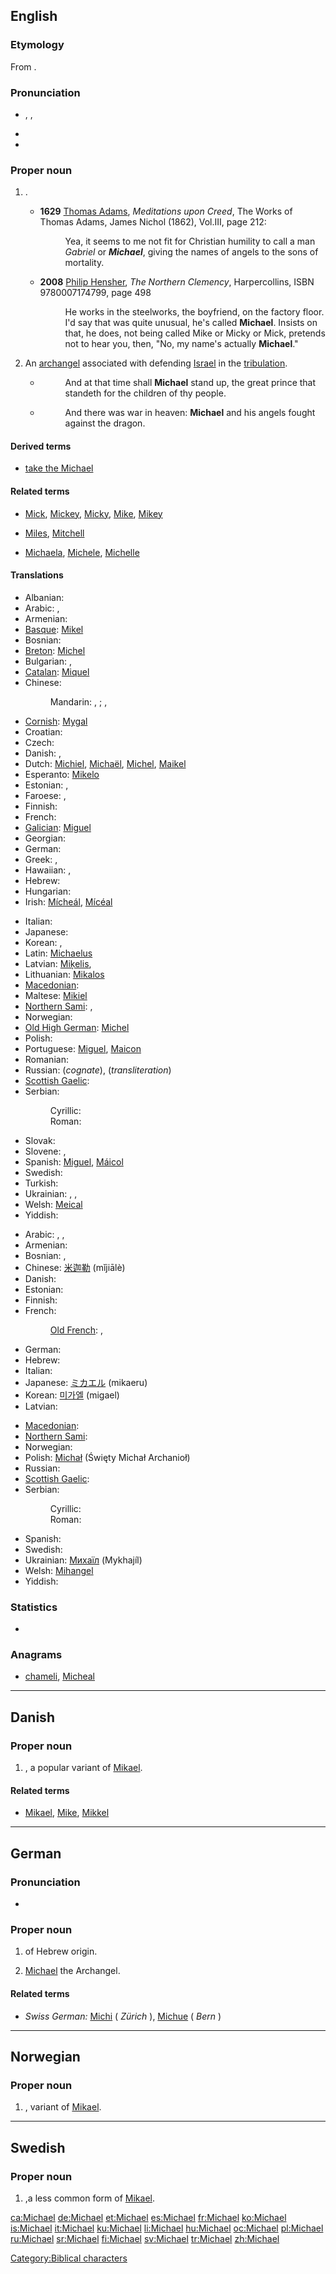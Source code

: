 {{also|Michaël}}
==English==

===Etymology===
From {{etyl|he}} {{term|sc=Hebr|מיכאל|tr=mikhael||who is like God?|lang=he}}.

===Pronunciation===
* {{enPR|mī'kəl}}, {{IPA|/ˈmaɪkəl/}}, {{SAMPA|/"maIk@l/}}
* {{audio|en-us-Michael.ogg|Audio (US)}}
* {{rhymes|aɪkəl}}

===Proper noun===
{{en-proper noun}}

# {{given name|male|from=Hebrew|}}.
#* '''1629''' [[w:Thomas Adams (clergyman)|Thomas Adams]], ''Meditations upon Creed'', The Works of Thomas Adams, James Nichol (1862), Vol.III, page 212:
#*: Yea, it seems to me not fit for Christian humility to call a man ''Gabriel'' or '''''Michael''''', giving the names of angels to the sons of mortality.
#* '''2008''' [[w:Philip Hensher|Philip Hensher]], ''The Northern Clemency'', Harpercollins, ISBN 9780007174799, page 498
#*: He works in the steelworks, the boyfriend, on the factory floor. I'd say that was quite unusual, he's called '''Michael'''. Insists on that, he does, not being called Mike or Micky or Mick, pretends not to hear you, then, "No, my name's actually '''Michael'''."
# {{context|Judaism|Christianity}} An [[archangel]] associated with defending [[Israel]] in the [[tribulation]].
#* {{RQ:Authorized Version|Daniel|12|1}}
#*: And at that time shall '''Michael''' stand up, the great prince that standeth for the children of thy people.
#* {{RQ:Authorized Version|Revelation|12|7}}
#*: And there was war in heaven: '''Michael''' and his angels fought against the dragon.

====Derived terms====
* [[take the Michael]]

====Related terms====
* {{sense|pet forms}} [[Mick]], [[Mickey]], [[Micky]], [[Mike]], [[Mikey]]
* {{sense|variants}} [[Miles]], [[Mitchell]]
* {{sense|feminine forms}} [[Michaela]], [[Michele]], [[Michelle]]

====Translations====
{{trans-top|male given name}}
* Albanian: {{t|sq|Mëhill|m|xs=Albanian}}
* Arabic: {{t-|ar|ميخائيل|m|tr=mikhaʼiil}}, {{t|ar|مايكل|m|tr=maykl}}
* Armenian: {{t-|hy|Միքայել|tr=Mik'ayel}}
* [[Basque]]: [[Mikel]]
* Bosnian: {{t-|bs|Mihajlo|m}}
* [[Breton]]: [[Michel]]
* Bulgarian: {{t-|bg|Михаил|tr=Mihail}}, {{qualifier|transliteration}} {{t|bg|Майкъл|m|tr=Majkăl}}
* [[Catalan]]: [[Miquel]]
* Chinese:
*: Mandarin: {{t-|cmn|麥可|sc=Hani}}, {{t-|cmn|麥可|tr=Màikě|sc=Hani}}; {{t|cmn|邁克爾|sc=Hani}},  {{t|cmn|迈克尔|tr=Màikè'ěr|sc=Hani}}
* [[Cornish]]: [[Mygal]]
* Croatian: {{t|hr|Mihovil|m}}
* Czech: {{t-|cs|Michal}}
* Danish: {{t-|da|Michael}}, {{t-|da|Mikael}}
* Dutch: [[Michiel]], [[Michaël]], [[Michel]], [[Maikel]]
* Esperanto: [[Mikelo]]
* Estonian: {{t-|et|Miikael}}, {{t-|et|Mihkel}}
* Faroese: {{t-|fo|Mikkjal|xs=Faroese}}, {{t-|fo|Mikal|xs=Faroese}}
* Finnish: {{t+|fi|Mikko}}
* French: {{t+|fr|Michel}}
* [[Galician]]: [[Miguel#Galician|Miguel]]
* Georgian: {{t|ka|მიხეილი|tr=mikheili|sc=Geor|xs=Georgian}}
* German: {{t+|de|Michael}}
* Greek: {{t|el|Μιχαήλ|m|tr=Michaíl}}, {{t-|el|Μιχάλης|m|tr=Michális}}
* Hawaiian: {{tø|haw|Mikaʻele|xs=Hawaiian}}, {{tø|haw|Mikala|xs=Hawaiian}}
* Hebrew: {{t-|he|מיכאל|tr=Mikha'el}}
* Hungarian: {{t+|hu|Mihály}}
* Irish: [[Mícheál]], [[Mícéal]]<!-- these belong in the main Irish article: diminutive:[[Maidhc]]-->
{{trans-mid}}
* Italian: {{t+|it|Michele}}
* Japanese: {{t-|ja|マイケル|tr=Maikeru}}
* Korean: {{t|ko|마이클|tr=Maikeul|sc=Hang}}, {{t|ko|미카일|tr=Mikail|sc=Hang}}
* Latin: [[Michaelus]]
* Latvian: [[Miķelis]], {{qualifier|transliteration}} {{t|lv|Maikls|m}}
* Lithuanian: [[Mikalos]]
* [[Macedonian]]: {{t-|mk|Михаил|tr=Míhail}}
* Maltese: [[Mikiel]]
* [[Northern Sami]]: {{tø|se|Mihkkal}}, {{tø|se|Mikkal}}
* Norwegian: {{t+|no|Mikael}}
* [[Old High German]]: [[Michel]]
* Polish: {{t+|pl|Michał}}
* Portuguese: [[Miguel]], [[Maicon]] {{qualifier|Brazil}}
* Romanian: {{t-|ro|Mihai}}
* Russian: {{t+|ru|Михаил|m|tr=Mixaíl}} (''cognate''),<!--put the following in the main Russian article: diminutive: [[Миша]] (Mísha)--> {{t+|ru|Майкл|m|tr=Majkl}} (''transliteration'')
* [[Scottish Gaelic]]: {{t-|gd|Mìcheal|m|xs=Scottish Gaelic}}
* Serbian:
*: Cyrillic: {{t-|sr|Михајло|m|sc=Cyrl}}
*: Roman: {{t-|sr|Mihajlo|m}}
* Slovak: {{t-|sk|Michal}}
* Slovene: {{t+|sl|Mihael}}, {{t+|sl|Miha}}
* Spanish: [[Miguel]], [[Máicol]]
* Swedish: {{t+|sv|Mikael}}
* Turkish: {{t+|tr|Mikail}}
* Ukrainian: {{t-|uk|Михайло|m|tr=Myxájlo|xs=Ukrainian}}, {{t|uk|Mихаїл|m|tr=Myxajíl|xs=Ukrainian}} {{qualifier|especially Biblical, influenced by Church Slavonic}}<!--put the following in the main Ukrainian article: diminutive: [[Михась]] (Мykhás’), [[Михайлик]] (Mykhájlyk), [[Михасик]] (Mykhásyk), Михасько (Mykhás’ko), Місько (Mís’ko), Місьо (Mís’o)-->,  {{t|uk|Майкл|m|tr=Majkl|xs=Ukrainian}}
* Welsh: [[Meical]]
* Yiddish: {{t|yi|מיכאל|m|tr=Mikhoyl|sc=Hebr}}
{{trans-bottom}}

{{trans-top|archangel}}
* Arabic: {{t-|ar|ميخائيل|tr=mikha’il}}, {{t-|ar|ميكائيل|tr=mika'il}}, {{t|ar|ميكال|m|tr=mikaal}}
* Armenian: {{t-|hy|Միքայել|tr=Mik'ayel}}
* Bosnian: {{t-|bs|Mihajlo|m}}, {{t-|bs|Mikail|m}}
* Chinese: [[米迦勒]] (mǐjiālè)
* Danish: {{t-|da|Mikael}}
* Estonian: {{t-|et|Miikael}}
* Finnish: {{t+|fi|Mikael}}
* French: {{t+|fr|Michel}}
*: [[Old French]]: {{tø|fro|Michel}}, {{tø|fro|Michiel}}
* German: {{t+|de|Michael}}
* Hebrew: {{t-|he|מיכאל}}
* Italian: {{t+|it|Michele}}
* Japanese: [[ミカエル]] (mikaeru)
* Korean: [[미가엘]] (migael)
* Latvian: {{t|lv|Miķelis|m}}
{{trans-mid}}
* [[Macedonian]]: {{t-|mk|Михаил|tr=Míhail}}
* [[Northern Sami]]: {{tø|se|Mikael}}
* Norwegian: {{t+|no|Mikael}}
* Polish: [[Michał]] (Święty Michał Archanioł)
* Russian: {{t+|ru|Михаил|tr=Mixaíl}}
* [[Scottish Gaelic]]: {{t-|gd|Mìcheal|m|xs=Scottish Gaelic}}
* Serbian:
*: Cyrillic: {{t-|sr|Михајло|m|sc=Cyrl}}
*: Roman: {{t-|sr|Mihajlo|m}}
* Spanish: {{t+|es|Miguel}}
* Swedish: {{t+|sv|Mikael}}
* Ukrainian: [[Mихаїл]] (Mykhajíl)
* Welsh: [[Mihangel]]
* Yiddish: {{t|yi|מיכאל|m|tr=Mikhoyl|sc=Hebr}}
{{trans-bottom}}

===Statistics===
* {{rank|America|servant|doctor|995|Michael|fee|excellent|Peter}}

===Anagrams===
* [[chameli#English|chameli]], [[Micheal#English|Micheal]]

[[Category:Biblical characters]]

----

==Danish==

===Proper noun===
{{infl|da|proper noun}}

# {{given name|male|lang=da}}, a popular variant of [[Mikael]].

====Related terms====
* [[Mikael]], [[Mike]], [[Mikkel]]

----

==German==

===Pronunciation===
* {{IPA|/ˈmɪçaʔeːl/|lang=de}}

===Proper noun===
{{infl|de|proper noun}}

# {{given name|male|lang=de}} of Hebrew origin.
# {{biblical character|lang=de}} [[#English|Michael]] the Archangel.

====Related terms====
* ''Swiss German:'' [[Michi]] ( ''Zürich'' ), [[Michue]] ( ''Bern'' )

----

==Norwegian==

===Proper noun===
{{infl|no|proper noun}}

# {{given name|male|lang=no}}, variant of [[Mikael]].

----

==Swedish==

===Proper noun===
{{infl|sv|proper noun}}

# {{given name|male|lang=sv}},a less common  form of [[Mikael]].

[[ca:Michael]]
[[de:Michael]]
[[et:Michael]]
[[es:Michael]]
[[fr:Michael]]
[[ko:Michael]]
[[is:Michael]]
[[it:Michael]]
[[ku:Michael]]
[[li:Michael]]
[[hu:Michael]]
[[oc:Michael]]
[[pl:Michael]]
[[ru:Michael]]
[[sr:Michael]]
[[fi:Michael]]
[[sv:Michael]]
[[tr:Michael]]
[[zh:Michael]]